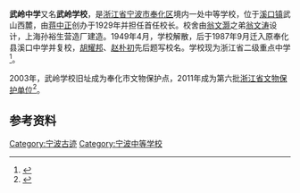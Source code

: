 {{文物保护单位
| 级别 = 省级
| 省区市 = 浙江省
| 图片 = Wuling School, 2019-04-13 01.jpg
| 名称 = 武岭学校旧址
| 编号 = 6-308
| 分类 = 近现代重要史迹及代表性建筑
| 时代 = 1929年
| 所在 = [[宁波市|宁波市]][[奉化区|奉化区]]
| 登录 = 2011年1月7日
}}
'''武岭中学'''又名'''武岭学校'''，是[[浙江省|浙江省]][[宁波市|宁波市]][[奉化区|奉化区]]境内一处中等学校，位于[[溪口镇_(宁波市)|溪口镇]]武山西麓，由[[蒋中正|蒋中正]]创办于1929年并担任首任校长。校舍由[[翁文灏|翁文灏]]之弟[[翁文涛|翁文涛]]设计，上海孙裕生营造厂建造。1949年4月，学校解散，后于1987年9月迁入原奉化县溪口中学并复校，[[胡耀邦|胡耀邦]]、[[赵朴初|赵朴初]]先后题写校名。学校现为浙江省二级重点中学<ref>{{cite web|url=http://www.fhedu.net.cn/show.aspx?id=210|title=武岭中学|publisher=奉化教育网|date=2006-11-22|accessdate=2013-06-15}}{{dead link|date=2018年3月 |bot=InternetArchiveBot |fix-attempted=yes }}</ref>。

2003年，武岭学校旧址成为奉化市文物保护点，2011年成为第六批[[浙江省文物保护单位|浙江省文物保护单位]]<ref>{{cite web|url=http://www.nbwb.net/pd_wwbh/info.aspx?Id=23095&type=2|title=武岭学校旧址|publisher=宁波文化遗产保护网|date=2012-06-04|accessdate=2013-06-15|archive-date=2020-10-20|archive-url=https://web.archive.org/web/20201020140113/http://www.nbwb.net/pd_wwbh/info.aspx?Id=23095&type=2|dead-url=no}}</ref>。

== 参考资料 ==
{{reflist}}

{{奉化民国建筑}}
{{DEFAULTSORT:W武}}
{{宁波市境内的浙江省文物保护单位}}
[[Category:宁波古迹|Category:宁波古迹]]
[[Category:宁波中等学校|Category:宁波中等学校]]
{{Ningbo-stub}}